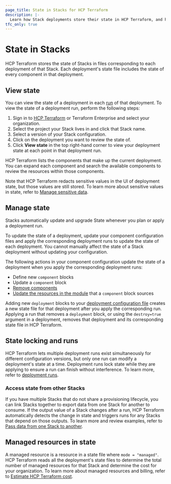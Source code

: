 ```yaml
---
page_title: State in Stacks for HCP Terraform
description: |-
  Learn how Stack deployments store their state in HCP Terraform, and how to modify the state of your Stack deployments.
tfc_only: true
---
```


# State in Stacks

HCP Terraform stores the state of Stacks in files corresponding to each deployment of that Stack. Each deployment's state file includes the state of every component in that deployment.

## View state

You can view the state of a deployment in each [run](/terraform/cloud-docs/stacks/runs) of that deployment. To view the state of a deployment run, perform the following steps:

1. Sign in to [HCP Terraform](https://app.terraform.io/) or Terraform Enterprise and select your organization.
2. Select the project your Stack lives in and click that Stack name.
3. Select a version of your Stack configuration.
4. Click on the deployment you want to review the state of.
5. Click **View state** in the top right-hand corner to view your deployment state at each point in that deployment run.

HCP Terraform lists the components that make up the current deployment. You can expand each component and search the available components to review the resources within those components.

Note that HCP Terraform redacts sensitive values in the UI of deployment state, but those values are still stored. To learn more about sensitive values in state, refer to [Manage sensitive data](/terraform/language/manage-sensitive-data).

## Manage state

Stacks automatically update and upgrade State whenever you plan or apply a deployment run.

To update the state of a deployment, update your component configuration files and apply the corresponding deployment runs to update the state of each deployment. You cannot manually affect the state of a Stack deployment without updating your configuration.

The following actions in your component configuration update the state of a deployment when you apply the corresponding deployment runs:

- Define new `component` blocks
- Update a `component` block
- [Remove components](/terraform/language/stacks/components/manage#remove-components)
- [Update the resources in the module](/terraform/language/stacks/components/manage#manage-resources) that a `component` block sources

Adding new `deployment` blocks to your [deployment configuration file](/terraform/language/stacks/deploy/config) creates a new state file for that deployment after you apply the corresponding run. Applying a run that removes a `deployment` block, or using the `destroy=true` argument in a deployment, removes that deployment and its corresponding state file in HCP Terraform.

## State locking and runs

HCP Terraform lets multiple deployment runs exist simultaneously for different configuration versions, but only one run can modify a deployment's state at a time. Deployment runs lock state while they are applying to ensure a run can finish without interference. To learn more, refer to [deployment runs](/terraform/cloud-docs/stacks/runs).

### Access state from other Stacks

If you have multiple Stacks that do not share a provisioning lifecycle, you can link Stacks together to export data from one Stack for another to consume. If the output value of a Stack changes after a run, HCP Terraform automatically detects the change in state and triggers runs for any Stacks that depend on those outputs. To learn more and review examples, refer to [Pass data from one Stack to another](/terraform/language/stacks/deploy/pass-data).

## Managed resources in state

A managed resource is a resource in a state file where `mode = "managed"`. HCP Terraform reads all the deployment's state files to determine the total number of managed resources for that Stack and determine the cost for your organization. To learn more about managed resources and billing, refer to [Estimate HCP Terraform cost](/terraform/cloud-docs/overview/estimate-hcp-terraform-cost).
